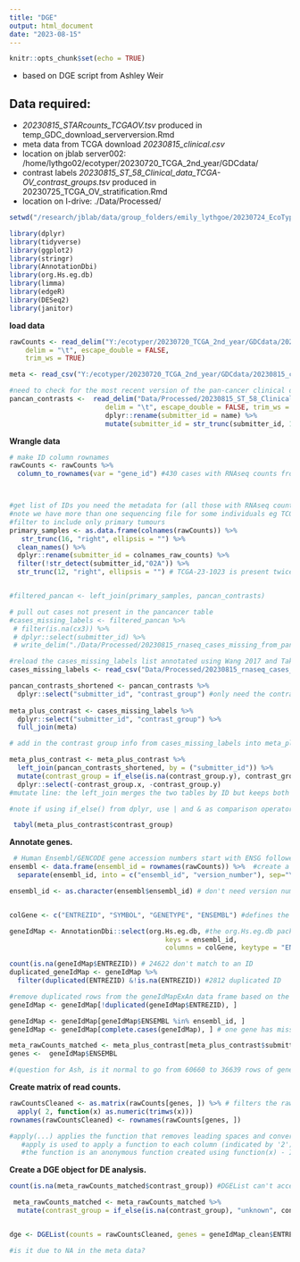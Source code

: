```yaml
---
title: "DGE"
output: html_document
date: "2023-08-15"
---
```



```r
knitr::opts_chunk$set(echo = TRUE)
```

- based on DGE script from Ashley Weir 

## Data required:
- *20230815_STARcounts_TCGAOV.tsv* produced in temp_GDC_download_serverversion.Rmd 
 - meta data from TCGA download *20230815_clinical.csv*
- location on jblab server002: /home/lythgo02/ecotyper/20230720_TCGA_2nd_year/GDCdata/ 
- contrast labels *20230815_ST_58_Clinical_data_TCGA-OV_contrast_groups.tsv* produced in 20230725_TCGA_OV_stratification.Rmd 
- location on I-drive: ./Data/Processed/


```r
setwd("/research/jblab/data/group_folders/emily_lythgoe/20230724_EcoTyper_2nd_year/")

library(dplyr)
library(tidyverse)
library(ggplot2)
library(stringr)
library(AnnotationDbi)
library(org.Hs.eg.db)
library(limma)
library(edgeR)
library(DESeq2)
library(janitor)
```

**load data**

```r

rawCounts <- read_delim("Y:/ecotyper/20230720_TCGA_2nd_year/GDCdata/20230815_STARcounts_TCGAOV.tsv", 
    delim = "\t", escape_double = FALSE, 
    trim_ws = TRUE)

meta <- read_csv("Y:/ecotyper/20230720_TCGA_2nd_year/GDCdata/20230815_clinical.csv")

#need to check for the most recent version of the pan-cancer clinical data table (modified to contrast contrast labels in Rmd 20230725_TCGA_OV_stratification.Rmd on I drive
pancan_contrasts <-  read_delim("Data/Processed/20230815_ST_58_Clinical_data_TCGA-OV_contrast_groups.tsv", 
                        delim = "\t", escape_double = FALSE, trim_ws = TRUE) %>% 
                        dplyr::rename(submitter_id = name) %>%
                        mutate(submitter_id = str_trunc(submitter_id, 12, "right", ellipsis = "")) # some samples have additional letters at the end (unsure if this is vial number), remove these letters from name
```

**Wrangle data**

```r

# make ID column rownames
rawCounts <- rawCounts %>% 
  column_to_rownames(var = "gene_id") #430 cases with RNAseq counts from GDC



#get list of IDs you need the metadata for (all those with RNAseq counts)
#note we have more than one sequencing file for some individuals eg TCGA-61-2008-01A and TCGA-61-2008-02A, the last number in the sequence indicates the sample type, 01 is a primary tumour and 02 is a recurring tumour (see GDC sample type codes)
#filter to include only primary tumours
primary_samples <- as.data.frame(colnames(rawCounts)) %>% 
   str_trunc(16, "right", ellipsis = "") %>% 
  clean_names() %>% 
  dplyr::rename(submitter_id = colnames_raw_counts) %>% 
  filter(!str_detect(submitter_id,"02A")) %>% 
  str_trunc(12, "right", ellipsis = "") # TCGA-23-1023 is present twice as TCGA-23-1023-01A and TCGA-23-1023-01R, so is appears duplicated when truncated


#filtered_pancan <- left_join(primary_samples, pancan_contrasts) 

# pull out cases not present in the pancancer table
#cases_missing_labels <- filtered_pancan %>% 
 # filter(is.na(cx3)) %>% 
 # dplyr::select(submitter_id) %>% 
 # write_delim("./Data/Processed/20230815_rnaseq_cases_missing_from_pancan.tsv", delim = "\t")

```

```r
#reload the cases_missing_labels list annotated using Wang 2017 and Takaya 2020 annotation
cases_missing_labels <- read_csv("Data/Processed/20230815_rnaseq_cases_missing_from_pancan.csv")

pancan_contrasts_shortened <- pancan_contrasts %>% 
  dplyr::select("submitter_id", "contrast_group") #only need the contrast info for now
 
meta_plus_contrast <- cases_missing_labels %>% 
  dplyr::select("submitter_id", "contrast_group") %>% 
  full_join(meta)

# add in the contrast group info from cases_missing_labels into meta_plus_contrast group

meta_plus_contrast <- meta_plus_contrast %>%  
  left_join(pancan_contrasts_shortened, by = ("submitter_id")) %>%  
  mutate(contrast_group = if_else(is.na(contrast_group.y), contrast_group.x, contrast_group.y)) %>% 
  dplyr::select(-contrast_group.x, -contrast_group.y)
#mutate line: the left_join merges the two tables by ID but keeps both contrast columns (renamed as contrast_group.y and contrast_group.x). The mutate creates a new column contrast_group, checks for NA in the contrast_group.y column and enters the value of the contrast_group.x column in the new contrast_group column if it is NA, otherwise it enters the value in the conrast_group.y column. 

#note if using if_else() from dplyr, use | and & as comparison operators, but if using if and else from base r, use || and && as comparison operators

 tabyl(meta_plus_contrast$contrast_group)
```

**Annotate genes.**

```r
 # Human Ensembl/GENCODE gene accession numbers start with ENSG followed by a number and version number separated by a dot. 
ensembl <- data.frame(ensembl_id = rownames(rawCounts)) %>%  #create a data frame with a column for row names
  separate(ensembl_id, into = c("ensembl_id", "version_number"), sep="\\.")  #escape the dot in sep argument using \\. because the dot is a special character

ensembl_id <- as.character(ensembl$ensembl_id) # don't need version number for now, keys must be provided as character 


colGene <- c("ENTREZID", "SYMBOL", "GENETYPE", "ENSEMBL") #defines the columns you want to select from the gene annotation database

geneIdMap <- AnnotationDbi::select(org.Hs.eg.db, #the org.Hs.eg.db package provides annotations for the human genome
                                       keys = ensembl_id, 
                                       columns = colGene, keytype = "ENSEMBL") #queries the org.Hs.eg.db gene annotation database using the Ensembl Gene IDs as keys. It retrieves the specified columns (colGene) for the provided gene IDs (gene_id) using the specified key type (ENSEMBL).

count(is.na(geneIdMap$ENTREZID)) # 24622 don't match to an ID
duplicated_geneIdMap <- geneIdMap %>% 
  filter(duplicated(ENTREZID) &!is.na(ENTREZID)) #2812 duplicated ID

#remove duplicated rows from the geneIdMapExAn data frame based on the ENTREZID column (retaining one copy of any duplicated name)
geneIdMap <- geneIdMap[!duplicated(geneIdMap$ENTREZID), ]

geneIdMap <- geneIdMap[geneIdMap$ENSEMBL %in% ensembl_id, ] 
geneIdMap <- geneIdMap[complete.cases(geneIdMap), ] # one gene has missing entries, remove

meta_rawCounts_matched <- meta_plus_contrast[meta_plus_contrast$submitter_id %in% primary_samples$submitter_id,] #have metadata for 421 out of 423 primary samples 
genes <-  geneIdMap$ENSEMBL

#(question for Ash, is it normal to go from 60660 to 36639 rows of gene expression data after gene annotation?)

```

**Create matrix of read counts.**

```r

rawCountsCleaned <- as.matrix(rawCounts[genes, ]) %>% # filters the raw count data for genes that match the annotated expression data and converts to a matrix 
  apply( 2, function(x) as.numeric(trimws(x))) 
rownames(rawCountsCleaned) <- rownames(rawCounts[genes, ])

#apply(...) applies the function that removes leading spaces and converts values to numeric for each column of the filtered and converted matrix....
   #apply is used to apply a function to each column (indicated by '2')
   #the function is an anonymous function created using function(x) - Inside the function: trimws(x): removes leading and trailing white spaces from the character values in column x which are then converted to numbers.

```

**Create a DGE object for DE analysis.**

```r
count(is.na(meta_rawCounts_matched$contrast_group)) #DGEList can't accept NA values

 meta_rawCounts_matched <- meta_rawCounts_matched %>% 
  mutate(contrast_group = if_else(is.na(contrast_group), "unknown", contrast_group)) #if NA in contrast_group, replace with "unknown", otherwise keep contrast_group entry


dge <- DGEList(counts = rawCountsCleaned, genes = geneIdMap_clean$ENTREZID, samples = meta_rawCounts_matched, group = meta_rawCounts_matched$contrast_group) 

#is it due to NA in the meta data?
```



